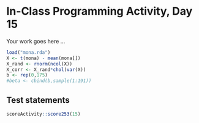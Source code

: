# In-Class Programming Activity, Day 15

Your work goes here ...

```r
load("mona.rda")
X <- t(mona) - mean(mona[])
X_rand <- rnorm(ncol(X))
X_corr <- X_rand*chol(var(X))
b <- rep(0,175)
#beta <- cbind(b,sample(1:191))
```


## Test statements

```r
scoreActivity::score253(15)
```